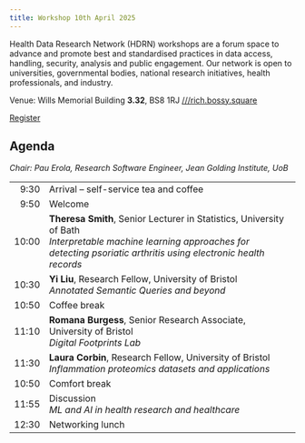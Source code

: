 ```yaml
---
title: Workshop 10th April 2025
---
```


Health Data Research Network (HDRN) workshops are a forum space to advance and promote best and standardised practices in data access, handling, security, analysis and public engagement.
Our network is open to universities, governmental bodies, national research initiatives, health professionals, and industry.

Venue: Wills Memorial Building **3.32**, BS8 1RJ [///rich.bossy.square](https://what3words.com/rich.bossy.square)

[Register](https://forms.office.com/e/Pwszfxq7XR){.btn .btn-primary}

## Agenda

*Chair: Pau Erola, Research Software Engineer, Jean Golding Institute, UoB*

<style>
    table {
        tr td:first-child { text-align: right; }
    }
</style>
<table class="table">
    <tr>
        <td>9:30</td>
        <td>Arrival -- self-service tea and coffee</td>
    </tr>
    <tr>
        <td>9:50</td>
        <td>Welcome</td>
    </tr>
    <tr>
        <td>10:00</td>
        <td>
            **Theresa Smith**, Senior Lecturer in Statistics, University of Bath  
            *Interpretable machine learning approaches for detecting psoriatic arthritis using electronic health records*
        </td>
    </tr>
    <tr>
        <td>10:30</td>
        <td>
            **Yi Liu**, Research Fellow, University of Bristol  
            *Annotated Semantic Queries and beyond*
        </td>
    </tr>
    <tr>
        <td>10:50</td>
        <td>Coffee break</td>
    </tr>
    <tr>
        <td>11:10</td>
        <td>
            **Romana Burgess**, Senior Research Associate, University of Bristol  
            *Digital Footprints Lab*
        </td>
    </tr>
    <tr>    
        <td>11:30</td>
        <td>
            **Laura Corbin**, Research Fellow, University of Bristol  
            *Inflammation proteomics datasets and applications*
        </td>
    </tr>
    <tr>
        <td>10:50</td>
        <td>Comfort break</td>
    </tr>
    <tr>
        <td>11:55</td>
        <td>
            Discussion<br>
            *ML and AI in health research and healthcare*
        </td>
    </tr>
    <tr>
        <td>12:30</td>
        <td>Networking lunch</td>
    </tr>
</table>
